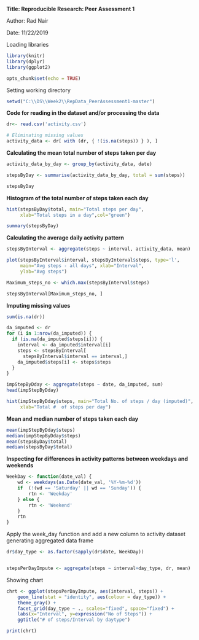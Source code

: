 
**Title: Reproducible Research: Peer Assessment 1**

Author: Rad Nair


Date: 11/22/2019


Loading libraries
```{r echo=TRUE}

library(knitr)
library(dplyr)
library(ggplot2)

opts_chunk$set(echo = TRUE)

```

Setting working directory

```{r echo=TRUE}
setwd("C:\\DS\\Week2\\RepData_PeerAssessment1-master")
```


**Code for reading in the dataset and/or processing the data**

```{r echo=TRUE}
dr<- read.csv('activity.csv')

# Eliminating missing values
activity_data <- dr[ with (dr, { !(is.na(steps)) } ), ]
```

**Calculating the mean total number of steps taken per day**

```{r echo=TRUE}
activity_data_by_day <- group_by(activity_data, date)

stepsByDay <- summarise(activity_data_by_day, total = sum(steps))

stepsByDay

```

**Histogram of the total number of steps taken each day**

```{r echo=TRUE}
hist(stepsByDay$total, main="Total steps per day", 
     xlab="Total steps in a day",col="green")
```



```{r echo=TRUE}
summary(stepsByDay)
```

**Calculating the average daily activity pattern**
```{r echo=TRUE}
stepsByInterval <- aggregate(steps ~ interval, activity_data, mean)

plot(stepsByInterval$interval, stepsByInterval$steps, type='l', 
     main="Avg steps - all days", xlab="Interval", 
     ylab="Avg steps")
```    

```{r echo=TRUE}

Maximum_steps_no <- which.max(stepsByInterval$steps)

stepsByInterval[Maximum_steps_no, ]

```

**Imputing missing values**
```{r echo=TRUE}

sum(is.na(dr))

da_imputed <- dr
for (i in 1:nrow(da_imputed)) {
  if (is.na(da_imputed$steps[i])) {
    interval <- da_imputed$interval[i]
    steps <- stepsByInterval[
      stepsByInterval$interval == interval,]
    da_imputed$steps[i] <- steps$steps
  }
}

impStepByDday <- aggregate(steps ~ date, da_imputed, sum)
head(impStepByDday)

hist(impStepByDday$steps, main="Total No. of steps / day (imputed)", 
     xlab="Total #  of steps per day")
```

**Mean and median number of steps taken each day**

```{r echo=TRUE}
mean(impStepByDday$steps)
median(impStepByDday$steps)
mean(stepsByDay$total)
median(stepsByDay$total)
```

**Inspecting for differences in activity patterns between weekdays and weekends**


```{r echo=TRUE}
WeekDay <- function(date_val) {
    wd <- weekdays(as.Date(date_val, '%Y-%m-%d'))
    if  (!(wd == 'Saturday' || wd == 'Sunday')) {
        rtn <- 'Weekday'
    } else {
        rtn <- 'Weekend'
    }
    rtn
}
```

Apply the week_day function and add a new column to activity dataset
generating aggregated data frame

```{r echo=TRUE}
dr$day_type <- as.factor(sapply(dr$date, WeekDay))


stepsPerDayImpute <- aggregate(steps ~ interval+day_type, dr, mean)
```

Showing chart

```{r echo=TRUE}

chrt <- ggplot(stepsPerDayImpute, aes(interval, steps)) +
    geom_line(stat = "identity", aes(colour = day_type)) +
    theme_gray() +
    facet_grid(day_type ~ ., scales="fixed", space="fixed") +
    labs(x="Interval", y=expression("No of Steps")) +
    ggtitle("# of steps/Interval by daytype")

print(chrt)

```


